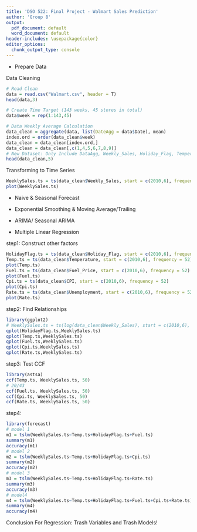 ```yaml
---
title: 'DSO 522: Final Project - Walmart Sales Prediction'
author: 'Group 8'
output:
  pdf_document: default
  word_document: default
header-includes: \usepackage{color}
editor_options: 
  chunk_output_type: console
---
```


- Prepare Data

Data Cleaning
```r
# Read Clean
data = read.csv("Walmart.csv", header = T)
head(data,3)

# Create Time Target (143 weeks, 45 stores in total)
data$week = rep(1:143,45)

# Data Weekly Average Calculation
data_clean = aggregate(data, list(DateAgg = data$Date), mean)
index.ord = order(data_clean$week)
data_clean = data_clean[index.ord,]
data_clean = data_clean[,c(1,4,5,6,7,8,9)]
# New Dataset: Only Include DataAgg, Weekly_Sales, Holiday_Flag, Temperature, Fuel_Price, CPI, Unemployment
head(data_clean,5)
```

Transforming to Time Series
```r
WeeklySales.ts = ts(data_clean$Weekly_Sales, start = c(2010,6), frequency = 52)
plot(WeeklySales.ts)
```


- Naive & Seasonal Forecast

- Exponential Smoothing & Moving Average/Trailing

- ARIMA/ Seasonal ARIMA

- Multiple Linear Regression

step1: Construct other factors
```r
HolidayFlag.ts = ts(data_clean$Holiday_Flag, start = c(2010,6), frequency = 52)
Temp.ts = ts(data_clean$Temperature, start = c(2010,6), frequency = 52)
plot(Temp.ts)
Fuel.ts = ts(data_clean$Fuel_Price, start = c(2010,6), frequency = 52)
plot(Fuel.ts)
Cpi.ts = ts(data_clean$CPI, start = c(2010,6), frequency = 52)
plot(Cpi.ts)
Rate.ts = ts(data_clean$Unemployment, start = c(2010,6), frequency = 52)
plot(Rate.ts)
```

step2: Find Relationships
```r
library(ggplot2)
# WeeklySales.ts = ts(log(data_clean$Weekly_Sales), start = c(2010,6), frequency = 52)
qplot(HolidayFlag.ts,WeeklySales.ts)
qplot(Temp.ts,WeeklySales.ts)
qplot(Fuel.ts,WeeklySales.ts)
qplot(Cpi.ts,WeeklySales.ts)
qplot(Rate.ts,WeeklySales.ts)
```

step3: Test CCF
```r
library(astsa)
ccf(Temp.ts, WeeklySales.ts, 50)
# 20/43
ccf(Fuel.ts, WeeklySales.ts, 50)
ccf(Cpi.ts, WeeklySales.ts, 50)
ccf(Rate.ts, WeeklySales.ts, 50)
```

step4: 
```r
library(forecast)
# model 1
m1 = tslm(WeeklySales.ts~Temp.ts+HolidayFlag.ts+Fuel.ts)
summary(m1)
accuracy(m1)
# model 2
m2 = tslm(WeeklySales.ts~Temp.ts+HolidayFlag.ts+Cpi.ts)
summary(m2)
accuracy(m2)
# model 3
m3 = tslm(WeeklySales.ts~Temp.ts+HolidayFlag.ts+Rate.ts)
summary(m3)
accuracy(m3)
# model4
m4 = tslm(WeeklySales.ts~Temp.ts+HolidayFlag.ts+Fuel.ts+Cpi.ts+Rate.ts)
summary(m4)
accuracy(m4)
```
Conclusion For Regression: Trash Variables and Trash Models!

